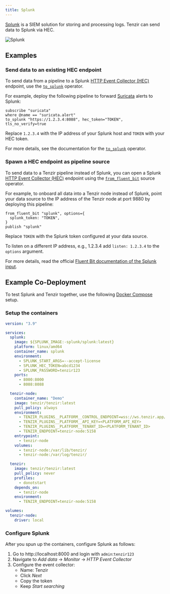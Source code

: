 ```yaml
---
title: Splunk
---
```


[Splunk](https://splunk.com) is a SIEM solution for storing
and processing logs. Tenzir can send data to Splunk via HEC.

![Splunk](splunk.svg)

## Examples

### Send data to an existing HEC endpoint

To send data from a pipeline to a Splunk [HTTP Event Collector (HEC)][hec]
endpoint, use the [`to_splunk`](/reference/operators/to_splunk) operator.

For example, deploy the following pipeline to forward
[Suricata](/integrations/suricata) alerts to Splunk:

```tql
subscribe "suricata"
where @name == "suricata.alert"
to_splunk "https://1.2.3.4:8088", hec_token="TOKEN", tls_no_verify=true
```

Replace `1.2.3.4` with the IP address of your Splunk host and `TOKEN` with your
HEC token.

For more details, see the documentation for the
[`to_splunk`](/reference/operators/to_splunk) operator.

### Spawn a HEC endpoint as pipeline source

To send data to a Tenzir pipeline instead of Splunk, you can open a Splunk [HTTP
Event Collector (HEC)][hec] endpoint using the
[`from_fluent_bit`](/reference/operators/from_fluent_bit) source operator.

For example, to onboard all data into a Tenzir node instead of Splunk, point
your data source to the IP address of the Tenzir node at port 9880 by deploying
this pipeline:

```tql
from_fluent_bit "splunk", options={
  splunk_token: "TOKEN",
}
publish "splunk"
```

Replace `TOKEN` with the Splunk token configured at your data source.

To listen on a different IP address, e.g., 1.2.3.4 add `listen: 1.2.3.4` to the
`options` argument.

For more details, read the official [Fluent Bit documentation of the Splunk
input][fluentbit-splunk-input].

## Example Co-Deployment

To test Splunk and Tenzir together, use the following [Docker
Compose](https://docs.docker.com/compose/) setup.

### Setup the containers

```yaml title=docker-compose.yaml
version: "3.9"

services:
  splunk:
    image: ${SPLUNK_IMAGE:-splunk/splunk:latest}
    platform: linux/amd64
    container_name: splunk
    environment:
      - SPLUNK_START_ARGS=--accept-license
      - SPLUNK_HEC_TOKEN=abcd1234
      - SPLUNK_PASSWORD=tenzir123
    ports:
      - 8000:8000
      - 8088:8088

  tenzir-node:
    container_name: "Demo"
    image: tenzir/tenzir:latest
    pull_policy: always
    environment:
      - TENZIR_PLUGINS__PLATFORM__CONTROL_ENDPOINT=wss://ws.tenzir.app/production
      - TENZIR_PLUGINS__PLATFORM__API_KEY=<PLATFORM_API_KEY>
      - TENZIR_PLUGINS__PLATFORM__TENANT_ID=<PLATFORM_TENANT_ID>
      - TENZIR_ENDPOINT=tenzir-node:5158
    entrypoint:
      - tenzir-node
    volumes:
      - tenzir-node:/var/lib/tenzir/
      - tenzir-node:/var/log/tenzir/

  tenzir:
    image: tenzir/tenzir:latest
    pull_policy: never
    profiles:
      - donotstart
    depends_on:
      - tenzir-node
    environment:
      - TENZIR_ENDPOINT=tenzir-node:5158

volumes:
  tenzir-node:
    driver: local
```

### Configure Splunk

After you spun up the containers, configure Splunk as follows:


<Steps>

1. Go to http://localhost:8000 and login with `admin`:`tenzir123`
2. Navigate to *Add data* → *Monitor* → *HTTP Event Collector*
3. Configure the event collector:
   - Name: Tenzir
   - Click *Next*
   - Copy the token
   - Keep *Start searching*

</Steps>

[fluentbit-splunk-input]: https://docs.fluentbit.io/manual/pipeline/inputs/splunk
[fluentbit-splunk-output]: https://docs.fluentbit.io/manual/pipeline/outputs/splunk
[hec]: https://docs.splunk.com/Documentation/Splunk/latest/Data/UsetheHTTPEventCollector
